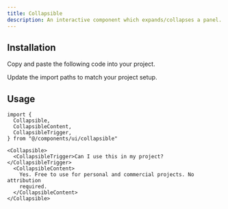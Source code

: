 ```yaml
---
title: Collapsible
description: An interactive component which expands/collapses a panel.
---
```


<ComponentPreview name="collapsible-demo" />

## Installation

<ComponentInstall>

<Fragment slot="manual">

<Steps>

<Step>Copy and paste the following code into your project.</Step>

<ComponentSource component="collapsible" />

<Step>Update the import paths to match your project setup.</Step>

</Steps>

</Fragment>

</ComponentInstall>

## Usage

```tsx
import {
  Collapsible,
  CollapsibleContent,
  CollapsibleTrigger,
} from "@/components/ui/collapsible"
```

```tsx
<Collapsible>
  <CollapsibleTrigger>Can I use this in my project?</CollapsibleTrigger>
  <CollapsibleContent>
    Yes. Free to use for personal and commercial projects. No attribution
    required.
  </CollapsibleContent>
</Collapsible>
```
